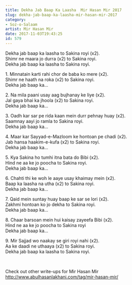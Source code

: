 ```yaml
---
title: Dekha Jab Baap Ka Laasha  Mir Hasan Mir 2017
slug: dekha-jab-baap-ka-laasha-mir-hasan-mir-2017
category: 
- Soz-o-Salaam
artist: Mir Hasan Mir
date: 2017-11-03T19:43:25
id: 579
---
```


<p>Dekha jab baap ka laasha to Sakina royi (x2).<br />
Shimr ne maara jo durra (x2) to Sakina royi.<br />
Dekha jab baap ka laasha to Sakina royi.</p>
<p>1. Minnatain karti rahi chor de baba ko mere (x2).<br />
Shimr ne haath na roka (x2) to Sakina royi.<br />
Dekha jab baap ka…</p>
<p>2. Na mila paani usay aag bujhanay ke liye (x2).<br />
Jal gaya bhai ka jhoola (x2) to Sakina royi.<br />
Dekha jab baap ka…</p>
<p>3. Oadh kar sar pe rida kaan mein durr pehnay huay (x2).<br />
Saamnay aayi jo ramla to Sakina royi.<br />
Dekha jab baap ka…</p>
<p>4. Maar kar Sayyad-e-Mazloom ke hontoan pe chadi (x2).<br />
Jab hansa haakim-e-kufa (x2) to Sakina royi.<br />
Dekha jab baap ka…</p>
<p>5. Kya Sakina ho tumhi itna bata do Bibi (x2).<br />
Hind ne aa ke jo poocha to Sakina royi.<br />
Dekha jab baap ka…</p>
<p>6. Chahti thi ke woh le aaye usay khaimay mein (x2).<br />
Baap ka laasha na utha (x2) to Sakina royi.<br />
Dekha jab baap ka…</p>
<p>7. Qaid mein suntay huay baap ke sar se lori (x2).<br />
Zakhmi hontoan ko jo dekha to Sakina royi.<br />
Dekha jab baap ka…</p>
<p>8. Chaar barsoan mein hui kaisay zayeefa Bibi (x2).<br />
Hind ne aa ke jo poocha to Sakina royi<br />
Dekha jab baap ka…</p>
<p>9. Mir Sajjad wo naakay se giri royi nahi (x2).<br />
Aa ke daadi ne uthaaya (x2) to Sakina royi.<br />
Dekha jab baap ka laasha to Sakina royi.</p>
<p> </p>
<p>Check out other write-ups for Mir Hasan Mir<br />
<a href="http://www.abulhasanlakhani.com/tag/mir-hasan-mir/">http://www.abulhasanlakhani.com/tag/mir-hasan-mir/</a></p>